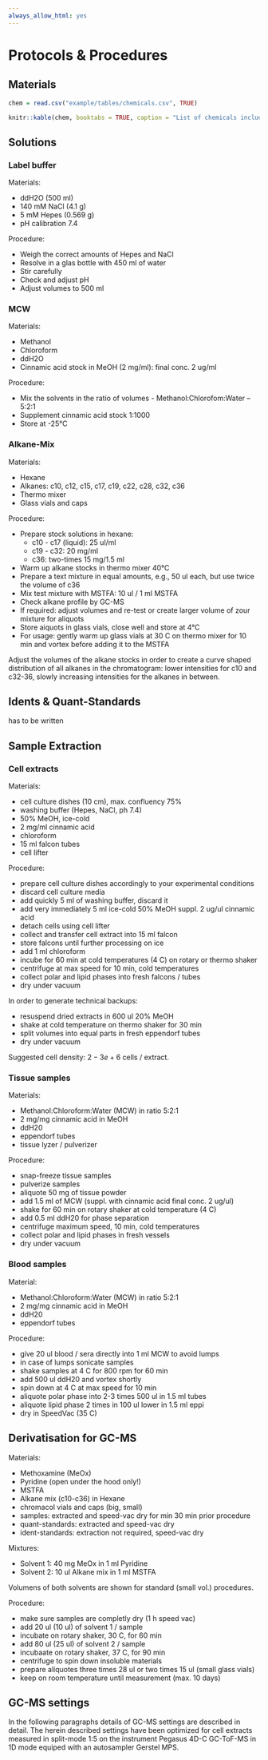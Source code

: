 ```yaml
---
always_allow_html: yes
---
```


# Protocols \& Procedures{#protocols}

## Materials{#materials}

```r

chem = read.csv("example/tables/chemicals.csv", TRUE)

knitr::kable(chem, booktabs = TRUE, caption = "List of chemicals including company names and catalog number.")
```


## Solutions{#solutions}
### Label buffer{#washingbuffer}

Materials:

* ddH2O (500 ml)
* 140 mM NaCl (4.1 g)
* 5 mM Hepes (0.569 g)
* pH calibration 7.4

Procedure:

* Weigh the correct amounts of Hepes and NaCl
* Resolve in a glas bottle with 450 ml of water
* Stir carefully
* Check and adjust pH
* Adjust volumes to 500 ml

### MCW{#mcw}

Materials:

* Methanol
* Chloroform
* ddH2O
* Cinnamic acid stock in MeOH (2 mg/ml): final conc. 2 ug/ml

Procedure:

* Mix the solvents in the ratio of volumes - Methanol:Chlorofom:Water -- 5:2:1
* Supplement cinnamic acid stock 1:1000
* Store at -25&deg;C

### Alkane-Mix{#alkanemix}

Materials:

* Hexane
* Alkanes: c10, c12, c15, c17, c19, c22, c28, c32, c36
* Thermo mixer
* Glass vials and caps

Procedure:

* Prepare stock solutions in hexane:
  + c10 - c17 (liquid): 25 ul/ml
  + c19 - c32: 20 mg/ml
  + c36: two-times 15 mg/1.5 ml
* Warm up alkane stocks in thermo mixer 40&deg;C
* Prepare a text mixture in equal amounts, e.g., 50 ul each, but use twice the volume of c36
* Mix test mixture with MSTFA: 10 ul / 1 ml MSTFA
* Check alkane profile by GC-MS
* If required: adjust volumes and re-test or create larger volume of zour mixture for aliquots
* Store aiquots in glass vials, close well and store at 4&deg;C
* For usage: gently warm up glass vials at 30 C on thermo mixer for 10 min and vortex before adding it to the MSTFA

Adjust the volumes of the alkane stocks in order to create a curve shaped distribution of all alkanes in the chromatogram: lower intensities for c10 and c32-36, slowly increasing intensities for the alkanes in between.

## Idents \& Quant-Standards{#standards}

has to be written


## Sample Extraction{#SampleExtraction}
### Cell extracts

Materials:

- cell culture dishes (10 cm), max. confluency 75\%
- washing buffer (Hepes, NaCl, ph 7.4)
- 50\% MeOH, ice-cold
- 2 mg/ml cinnamic acid
- chloroform
- 15 ml falcon tubes
- cell lifter

Procedure:

- prepare cell culture dishes accordingly to your experimental conditions
- discard cell culture media
- add quickly 5 ml of washing buffer, discard it
- add very immediately 5 ml ice-cold 50\% MeOH suppl. 2 ug/ul cinnamic acid
- detach cells using cell lifter
- collect and transfer cell extract into 15 ml falcon
- store falcons until further processing on ice
- add 1 ml chloroform
- incube for 60 min at cold temperatures (4 C) on rotary or thermo shaker
- centrifuge at max speed for 10 min, cold temperatures
- collect polar and lipid phases into fresh falcons / tubes
- dry under vacuum

In order to generate technical backups:

- resuspend dried extracts in 600 ul 20\% MeOH
- shake at cold temperature on thermo shaker for 30 min
- split volumes into equal parts in fresh eppendorf tubes
- dry under vacuum

Suggested cell density: $2-3e+6$ cells / extract.

### Tissue samples

Materials:

- Methanol:Chloroform:Water (MCW) in ratio 5:2:1
- 2 mg/mg cinnamic acid in MeOH
- ddH20
- eppendorf tubes
- tissue lyzer / pulverizer

Procedure:

- snap-freeze tissue samples
- pulverize samples
- aliquote 50 mg of tissue powder
- add 1.5 ml of MCW (suppl. with cinnamic acid final conc. 2 ug/ul)
- shake for 60 min on rotary shaker at cold temperature (4 C)
- add 0.5 ml ddH20 for phase separation
- centrifuge maximum speed, 10 min, cold temperatures
- collect polar and lipid phases in fresh vessels
- dry under vacuum


### Blood samples

Material:

- Methanol:Chloroform:Water (MCW) in ratio 5:2:1
- 2 mg/mg cinnamic acid in MeOH
- ddH20
- eppendorf tubes 

Procedure:

-	give 20 ul blood / sera directly into 1 ml MCW to avoid lumps
- in case of lumps sonicate samples
- shake samples at 4 C for 800 rpm for 60 min
- add 500 ul ddH20 and vortex shortly
- spin down at 4 C at max speed for 10 min
- aliquote polar phase into 2-3 times 500 ul in 1.5 ml tubes
- aliquote lipid phase 2 times in 100 ul lower in 1.5 ml eppi
- dry in SpeedVac (35 C)

## Derivatisation for GC-MS{#Deriv}

Materials:

- Methoxamine (MeOx)
- Pyridine (open under the hood only!)
- MSTFA
- Alkane mix (c10-c36) in Hexane
- chromacol vials and caps (big, small)
- samples: extracted and speed-vac dry for min 30 min prior procedure
- quant-standards: extracted and speed-vac dry
- ident-standards: extraction not required, speed-vac dry

Mixtures:

- Solvent 1: 40 mg MeOx in 1 ml Pyridine
- Solvent 2: 10 ul Alkane mix in 1 ml MSTFA

Volumens of both solvents are shown for standard (small vol.) procedures.

Procedure:

- make sure samples are completly dry (1 h speed vac)
- add 20 ul (10 ul) of solvent 1 / sample
- incubate on rotary shaker, 30 C, for 60 min
- add 80 ul (25 ul) of solvent 2 / sample
- incubaate on rotary shaker, 37 C, for 90 min
- centrifuge to spin down insoluble materials
- prepare aliquotes three times 28 ul or two times 15 ul (small glass vials)
- keep on room temperature until measurement (max. 10 days)




## GC-MS settings{#gcms}

In the following paragraphs details of GC-MS settings are described in detail. The herein described settings have been optimized for cell extracts measured in split-mode 1:5 on the instrument Pegasus 4D-C GC-ToF-MS in 1D mode equiped with an autosampler Gerstel MPS.

<!-- ### Autosampler settings -->

<!-- The table \@ref(tab:gerstel) summarises the defined parameter for method settings of the Gerstel MPS. -->

<!-- ```{r gerstel, echo=FALSE} -->
<!-- library(magrittr) -->
<!-- library(kableExtra) -->

<!-- mps = read.csv("example/tables/mps_settings.csv", TRUE) -->

<!-- #knitr::kable(mps, booktabs = TRUE, caption = "Parameter of Gerstel MPS settings") -->
<!-- #  -->
<!-- # knitr::kable(mps, booktabs = TRUE, caption = "Parameter of Gerstel MPS settings") %>% -->
<!-- #    kable_styling() %>% -->
<!-- #    group_rows(index = c("System" = 3,  -->
<!-- #                        "MPS Liq. Inj." = 15, -->
<!-- #                         "MPS Rinse" = 8)) -->


<!-- ``` -->

<!-- The injector itself is a temperature-regulated system providing the advantage of a focused injection of the sample. Gradient  -->

<!-- ```{r cis, fig.cap="Settings temperature-regulated injection for Gerstel MPS", echo=FALSE, fig.width=6} -->

<!-- knitr::include_graphics("images/cis.PNG") -->

<!-- ``` -->


<!-- ### Gas chromatography -->

<!-- The most important settings of the GC method are listed below. A graphical representation of the gradient in the oven is shown in figure \@ref(fig:gradient) and corresponding values in table \@ref(tab:gradient2). -->

<!-- Flow path: -->

<!-- 1. Inlet: Front -->
<!-- 2. Capillary: GC Oven 50 m, 250 u int. diameter, 0.25 u film thickness, RTX-5 phase -->
<!-- 3. Capillarty: Detector 0.21 m, 250 u int. diameter, 0.25 u film thickness, RTX-5 phase -->
<!-- 4. Detector: TOF -->


<!-- ```{r gc, echo=FALSE} -->

<!-- mps = read.csv("example/tables/gc_settings.csv", TRUE) -->

<!-- #knitr::kable(mps, booktabs = TRUE, caption = "Parameter of Gerstel MPS settings") -->
<!-- #  -->
<!-- # knitr::kable(mps, booktabs = TRUE, caption = "Parameter of Gerstel MPS settings") %>% -->
<!-- #    kable_styling() %>% -->
<!-- #    group_rows(index = c("System" = 2,  -->
<!-- #                        "Front Inlet" = 5, -->
<!-- #                         "Oven" = 3)) -->


<!-- ``` -->


<!-- ```{r gradient, echo=FALSE, fig.cap="GC gradient - graphical representation. Rate in (&deg;C/min), Target temperature in (&deg;C), Duratin in (min)."} -->
<!-- knitr::include_graphics("images/gradient.PNG") -->

<!-- ``` -->

<!-- ```{r gradient2, echo=FALSE} -->

<!-- grad = data.frame(Rate = c("Initial", 5, 7, 12), -->
<!--                   Target_Temp = c(68, 120, 200, 320), -->
<!--                   Duration = c( 2, 0, 0, 6)) -->

<!-- kable(grad, booktabs = TRUE, caption = "GC gradient profile - Rate shown in (K/min), Target Temp in (C), Duration in (min)") -->

<!-- ``` -->

<!-- ### Mass spectrometer settings -->

<!-- ```{r ms, echo=FALSE} -->

<!-- mps = read.csv("example/tables/ms_setting.csv", TRUE) -->

<!-- #knitr::kable(mps, booktabs = TRUE, caption = "Parameter of Gerstel MPS settings") -->
<!-- # #  -->
<!-- # knitr::kable(mps, booktabs = TRUE, caption = "Parameter of Gerstel MPS settings") %>% -->
<!-- #    kable_styling() %>% -->
<!-- #    group_rows(index = c("Filament" = 4,  -->
<!-- #                        "Mass detection" = 7, -->
<!-- #                         "Ion source" = 3)) -->


<!-- ``` -->



